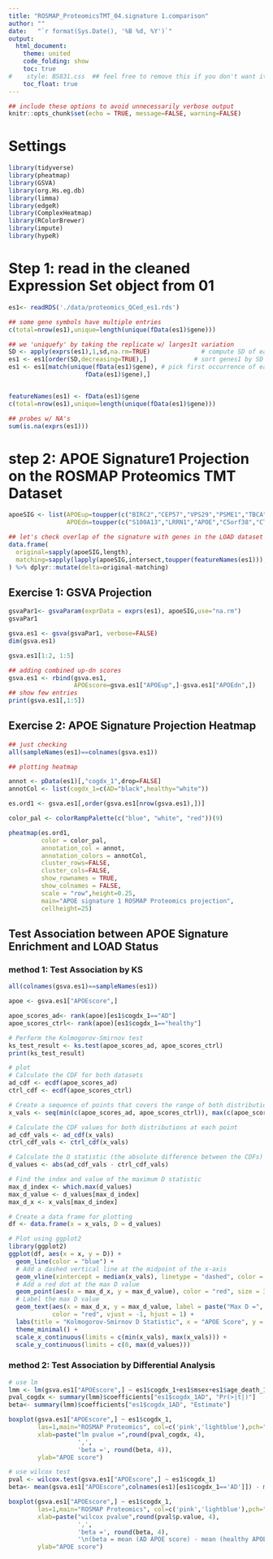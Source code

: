 ```yaml
---
title: "ROSMAP_ProteomicsTMT_04.signature 1.comparison"
author: ""
date:   "`r format(Sys.Date(), '%B %d, %Y')`"
output:
  html_document:
    theme: united
    code_folding: show
    toc: true
#    style: BS831.css  ## feel free to remove this if you don't want it
    toc_float: true
---
```


```r
## include these options to avoid unnecessarily verbose output
knitr::opts_chunk$set(echo = TRUE, message=FALSE, warning=FALSE)
```

# Settings
```r
library(tidyverse)
library(pheatmap)
library(GSVA)
library(org.Hs.eg.db)
library(limma)
library(edgeR)
library(ComplexHeatmap)
library(RColorBrewer)
library(impute)
library(hypeR)

```

# Step 1: read in the cleaned Expression Set object from 01
```r
es1<- readRDS('./data/proteomics_QCed_es1.rds')

## some gene symbols have multiple entries
c(total=nrow(es1),unique=length(unique(fData(es1)$gene)))

## we 'uniquefy' by taking the replicate w/ larges1t variation
SD <- apply(exprs(es1),1,sd,na.rm=TRUE)              # compute SD of each gene
es1 <- es1[order(SD,decreasing=TRUE),]             # sort genes1 by SD (larges1t to smalles1t)
es1 <- es1[match(unique(fData(es1)$gene), # pick first occurrence of each
                     fData(es1)$gene),]


featureNames(es1) <- fData(es1)$gene
c(total=nrow(es1),unique=length(unique(fData(es1)$gene)))

## probes w/ NA's 
sum(is.na(exprs(es1)))
```

# step 2: APOE Signature1 Projection on the ROSMAP Proteomics TMT Dataset

```r
apoeSIG <- list(APOEup=toupper(c("BIRC2","CEP57","VPS29","PSME1","TBCA","UBA2","KMT2C","KIN","CKAP2")),
                APOEdn=toupper(c("S100A13","LRRN1","APOE","C5orf38","CTF1","APOB","CRYZL1")))
```

```r
## let's check overlap of the signature with genes in the LOAD dataset
data.frame(
  original=sapply(apoeSIG,length),
  matching=sapply(lapply(apoeSIG,intersect,toupper(featureNames(es1))),length)
) %>% dplyr::mutate(delta=original-matching)
```

## Exercise 1: GSVA Projection

```r
gsvaPar1<- gsvaParam(exprData = exprs(es1), apoeSIG,use="na.rm")
gsvaPar1
```

```r
gsva.es1 <- gsva(gsvaPar1, verbose=FALSE)
dim(gsva.es1)
```

```r
gsva.es1[1:2, 1:5]
```
```r
## adding combined up-dn scores
gsva.es1 <- rbind(gsva.es1,
                  APOEscore=gsva.es1["APOEup",]-gsva.es1["APOEdn",])
## show few entries    
print(gsva.es1[,1:5])
```
## Exercise 2: APOE Signature Projection Heatmap

```r
## just checking
all(sampleNames(es1)==colnames(gsva.es1))
```

```r
## plotting heatmap

annot <- pData(es1)[,"cogdx_1",drop=FALSE]
annotCol <- list(cogdx_1=c(AD="black",healthy="white"))

es.ord1 <- gsva.es1[,order(gsva.es1[nrow(gsva.es1),])]

color_pal <- colorRampPalette(c("blue", "white", "red"))(9)

pheatmap(es.ord1,
         color = color_pal,
         annotation_col = annot,
         annotation_colors = annotCol,
         cluster_rows=FALSE,
         cluster_cols=FALSE,
         show_rownames = TRUE,
         show_colnames = FALSE,
         scale = "row",height=0.25,
         main="APOE signature 1 ROSMAP Proteomics projection",
         cellheight=25)
```

## Test Association between APOE Signature Enrichment and LOAD Status

### method 1: Test Association by KS

```r
all(colnames(gsva.es1)==sampleNames(es1))
```

```r
apoe <- gsva.es1["APOEscore",]

apoe_scores_ad<- rank(apoe)[es1$cogdx_1=="AD"]
apoe_scores_ctrl<- rank(apoe)[es1$cogdx_1=="healthy"]
```

```r
# Perform the Kolmogorov-Smirnov test
ks_test_result <- ks.test(apoe_scores_ad, apoe_scores_ctrl)
print(ks_test_result)
```

```r
# plot 
# Calculate the CDF for both datasets
ad_cdf <- ecdf(apoe_scores_ad)
ctrl_cdf <- ecdf(apoe_scores_ctrl)

# Create a sequence of points that covers the range of both distributions
x_vals <- seq(min(c(apoe_scores_ad, apoe_scores_ctrl)), max(c(apoe_scores_ad, apoe_scores_ctrl)), length.out = 100)

# Calculate the CDF values for both distributions at each point
ad_cdf_vals <- ad_cdf(x_vals)
ctrl_cdf_vals <- ctrl_cdf(x_vals)

# Calculate the D statistic (the absolute difference between the CDFs)
d_values <- abs(ad_cdf_vals - ctrl_cdf_vals)

# Find the index and value of the maximum D statistic
max_d_index <- which.max(d_values)
max_d_value <- d_values[max_d_index]
max_d_x <- x_vals[max_d_index]

# Create a data frame for plotting
df <- data.frame(x = x_vals, D = d_values)

# Plot using ggplot2
library(ggplot2)
ggplot(df, aes(x = x, y = D)) +
  geom_line(color = "blue") +
  # Add a dashed vertical line at the midpoint of the x-axis
  geom_vline(xintercept = median(x_vals), linetype = "dashed", color = "black") +
  # Add a red dot at the max D value
  geom_point(aes(x = max_d_x, y = max_d_value), color = "red", size = 3) +
  # Label the max D value
  geom_text(aes(x = max_d_x, y = max_d_value, label = paste("Max D =", round(max_d_value, 3))),
            color = "red", vjust = -1, hjust = 1) +
  labs(title = "Kolmogorov-Smirnov D Statistic", x = "APOE Score", y = "D Statistic") +
  theme_minimal() +
  scale_x_continuous(limits = c(min(x_vals), max(x_vals))) +
  scale_y_continuous(limits = c(0, max(d_values)))

```

### method 2: Test Association by Differential Analysis

```r
# use lm
lmm <- lm(gsva.es1["APOEscore",] ~ es1$cogdx_1+es1$msex+es1$age_death_1+es1$pmi)
pval_cogdx <- summary(lmm)$coefficients["es1$cogdx_1AD", "Pr(>|t|)"]
beta<- summary(lmm)$coefficients["es1$cogdx_1AD", "Estimate"]

boxplot(gsva.es1["APOEscore",] ~ es1$cogdx_1,
        las=1,main="ROSMAP Proteomics", col=c('pink','lightblue'),pch="-",
        xlab=paste("lm pvalue =",round(pval_cogdx, 4),
                   ',',
                   'beta =', round(beta, 4)),
        ylab="APOE score")
```


```r
# use wilcox test
pval <- wilcox.test(gsva.es1["APOEscore",] ~ es1$cogdx_1)
beta<- mean(gsva.es1["APOEscore",colnames(es1)[es1$cogdx_1=='AD']]) - mean(gsva.es1["APOEscore",colnames(es1)[es1$cogdx_1=='healthy']])

boxplot(gsva.es1["APOEscore",] ~ es1$cogdx_1,
        las=1,main="ROSMAP Proteomics", col=c('pink','lightblue'),pch="-",
        xlab=paste("wilcox pvalue",round(pval$p.value, 4),
                   ',',
                   'beta =', round(beta, 4),
                   '\n(beta = mean (AD APOE score) - mean (healthy APOE score))'),
        ylab="APOE score")
```



